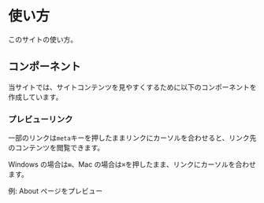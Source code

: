 # 使い方

このサイトの使い方。

## コンポーネント

当サイトでは、サイトコンテンツを見やすくするために以下のコンポーネントを作成しています。

### プレビューリンク

一部のリンクは`meta`キーを押したままリンクにカーソルを合わせると、リンク先のコンテンツを閲覧できます。

Windows の場合は`⊞`、Mac の場合は`⌘`を押したまま、リンクにカーソルを合わせます。


例: <PreviewLink href="/about">About ページ</PreviewLink>をプレビュー
